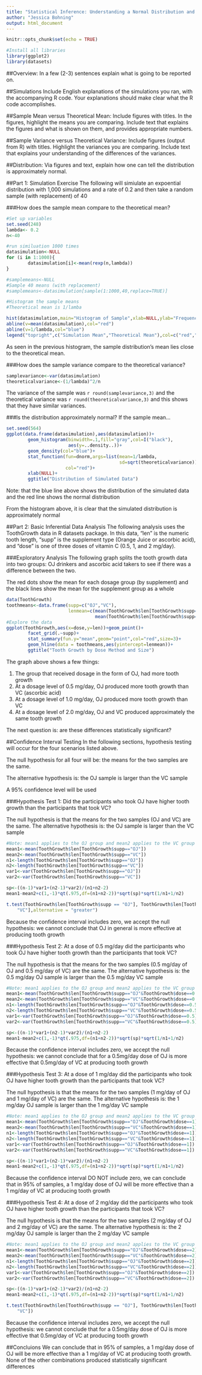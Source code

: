 ---
title: "Statistical Inference: Understanding a Normal Distribution and Examining a Tooth Growth Experiment for Statistically Signifcant Findings"
author: "Jessica Bohning"
output: html_document
---

```{r setup, include=FALSE}
knitr::opts_chunk$set(echo = TRUE)
```
```{r warnings=FALSE}
#Install all libraries
library(ggplot2)
library(datasets)
```

##Overview:
In a few (2-3) sentences explain what is going to be reported on.

##Simulations
Include English explanations of the simulations you ran, with the accompanying R code. Your explanations should make clear what the R code accomplishes.

##Sample Mean versus Theoretical Mean:
Include figures with titles. In the figures, highlight the means you are comparing. Include text that explains the figures and what is shown on them, and provides appropriate numbers.

##Sample Variance versus Theoretical Variance:
Include figures (output from R) with titles. Highlight the variances you are comparing. Include text that explains your understanding of the differences of the variances.

##Distribution:
Via figures and text, explain how one can tell the distribution is approximately normal.

##Part 1: Simulation Exercise
The following will simiulate an expoential distribution with 1,000 simulations
and a rate of 0.2 and then take a random sample (with replacement) of 40

###How does the sample mean compare to the theoretical mean?
```{r cache=TRUE}
#Set up variables
set.seed(248)
lambda<- 0.2
n<-40

#run similuation 1000 times
datasimulation<-NULL
for (i in 1:1000){
        datasimulation[i]<-mean(rexp(n,lambda))
}

#samplemeans<-NULL
#Sample 40 means (with replacement)
#samplemeans<-datasimulation[sample(1:1000,40,replace=TRUE)]

#Histogram the sample means
#Theoretical mean is 1/lamba

hist(datasimulation,main="Histogram of Sample",xlab=NULL,ylab="Frequency")
abline(v=mean(datasimulation),col="red")
abline(v=1/lambda,col="blue")
legend("topright",c("Simulation Mean","Theoretical Mean"),col=c("red","blue"),lwd=1)
```

As seen in the previous histogram, the sample distribution's mean lies close to
the theoretical mean. 


###How does the sample variance compare to the theoretical variance?
```{r cache=TRUE}
samplevariance<-var(datasimulation)
theoreticalvariance<-(1/lambda)^2/n
```

The variance of the sample was `r round(samplevariance,3)` and the theoretical
variance was `r round(theoreticalvariance,3)` and this shows that they have
similar variances. 

###Is the distribution approximately normal?
If the sample mean...
```{r cache=TRUE}
set.seed(564)
ggplot(data.frame(datasimulation),aes(datasimulation))+
        geom_histogram(binwidth=.1,fill="gray",col=I("black"),
                       aes(y=..density..))+
        geom_density(col="blue")+
        stat_function(fun=dnorm,args=list(mean=1/lambda,
                                          sd=sqrt(theoreticalvariance)),
                      col="red")+
        xlab(NULL)+
        ggtitle("Distribution of Simulated Data")
```

Note: that the blue line above shows the distribution of the simulated data and
the red line shows the normal distribution

From the histogram  above, it is clear that the simulated distribution is
approximately normal


##Part 2: Basic Inferential Data Analysis
The following analysis uses the ToothGrowth data in R datasets package. In this
data, "len" is the numeric tooth length, "supp" is the supplement type (Orange
Juice or ascorbic acid), and "dose" is one of three doses of vitamin C (0.5, 1,
and 2 mg/day).

###Exploratory Analysis
The following graph splits the tooth growth data into two groups: OJ drinkers 
and ascorbic acid takers to see if there was a difference between the two.

The red dots show the mean for each dosage group (by supplement) and the black
lines show the mean for the supplement group as a whole

```{r cache=TRUE}
data(ToothGrowth)
toothmeans<-data.frame(supp=c("OJ","VC"),
                       lenmean=c(mean(ToothGrowth$len[ToothGrowth$supp=="OJ"]),
                                 mean(ToothGrowth$len[ToothGrowth$supp=="VC"])))
#Explore the data
ggplot(ToothGrowth,aes(x=dose,y=len))+geom_point()+
        facet_grid(.~supp)+
        stat_summary(fun.y="mean",geom="point",col="red",size=3)+
        geom_hline(data = toothmeans,aes(yintercept=lenmean))+
        ggtitle("Tooth Growth by Dose Method and Size")

```

The graph above shows a few things:

1. The group that received dosage in the form of OJ, had more tooth growth
2. At a dosage level of 0.5 mg/day, OJ produced more tooth growth than VC (ascorbic acid)
3. At a dosage level of 1.0 mg/day, OJ produced more tooth growth than VC
4. At a dosage level of 2.0 mg/day, OJ and VC produced approximately the same tooth growth

The next question is: are these differences statistically significant?

##Confidence Interval Testing
In the following sections, hypothesis testing will occur for the four scenarios
listed above. 

The null hypothesis for all four will be: the means for the two
samples are the same.

The alternative hypothesis is: the OJ sample is larger than the VC sample

A 95% confidence level will be used

###Hypothesis Test 1: Did the participants who took OJ have higher tooth growth than the participants that took VC?

The null hypothesis is that the means for the two samples (OJ and VC) are the same.
The alternative hypothesis is: the OJ sample is larger than the VC sample

```{r}
#Note: mean1 applies to the OJ group and mean2 applies to the VC group
mean1<-mean(ToothGrowth$len[ToothGrowth$supp=="OJ"])
mean2<-mean(ToothGrowth$len[ToothGrowth$supp=="VC"])
n1<-length(ToothGrowth$len[ToothGrowth$supp=="OJ"])
n2<-length(ToothGrowth$len[ToothGrowth$supp=="VC"])
var1<-var(ToothGrowth$len[ToothGrowth$supp=="OJ"])
var2<-var(ToothGrowth$len[ToothGrowth$supp=="VC"])

sp<-((n-1)*var1+(n2-1)*var2)/(n1+n2-2)
mean1-mean2+c(1,-1)*qt(.975,df=(n1+n2-2))*sqrt(sp)*sqrt(1/n1+1/n2)            

t.test(ToothGrowth$len[ToothGrowth$supp == "OJ"], ToothGrowth$len[ToothGrowth$supp == 
    "VC"],alternative = "greater")

```

Because the confidence interval includes zero, we accept the null hypothesis:
we cannot conclude that OJ in general is more effective at producing tooth growth

###Hypothesis Test 2: At a dose of 0.5 mg/day did the participants who took OJ have higher tooth growth than the participants that took VC?

The null hypothesis is that the means for the two samples (0.5 mg/day of OJ and 0.5 mg/day of VC) are the same.
The alternative hypothesis is: the 0.5 mg/day OJ sample is larger than the 0.5 mg/day VC sample

```{r}
#Note: mean1 applies to the OJ group and mean2 applies to the VC group
mean1<-mean(ToothGrowth$len[ToothGrowth$supp=="OJ"&ToothGrowth$dose==0.5])
mean2<-mean(ToothGrowth$len[ToothGrowth$supp=="VC"&ToothGrowth$dose==0.5])
n1<-length(ToothGrowth$len[ToothGrowth$supp=="OJ"&ToothGrowth$dose==0.5])
n2<-length(ToothGrowth$len[ToothGrowth$supp=="VC"&ToothGrowth$dose==0.5])
var1<-var(ToothGrowth$len[ToothGrowth$supp=="OJ"&ToothGrowth$dose==0.5])
var2<-var(ToothGrowth$len[ToothGrowth$supp=="VC"&ToothGrowth$dose==0.5])

sp<-((n-1)*var1+(n2-1)*var2)/(n1+n2-2)
mean1-mean2+c(1,-1)*qt(.975,df=(n1+n2-2))*sqrt(sp)*sqrt(1/n1+1/n2)            

```

Because the confidence interval includes zero, we accept the null hypothesis:
we cannot conclude that for a 0.5mg/day dose of OJ is more effective that 0.5mg/day of VC at producing tooth growth

###Hypothesis Test 3: At a dose of 1 mg/day did the participants who took OJ have higher tooth growth than the participants that took VC?

The null hypothesis is that the means for the two samples (1 mg/day of OJ and 1 mg/day of VC) are the same.
The alternative hypothesis is: the 1 mg/day OJ sample is larger than the 1 mg/day VC sample

```{r}
#Note: mean1 applies to the OJ group and mean2 applies to the VC group
mean1<-mean(ToothGrowth$len[ToothGrowth$supp=="OJ"&ToothGrowth$dose==1])
mean2<-mean(ToothGrowth$len[ToothGrowth$supp=="VC"&ToothGrowth$dose==1])
n1<-length(ToothGrowth$len[ToothGrowth$supp=="OJ"&ToothGrowth$dose==1])
n2<-length(ToothGrowth$len[ToothGrowth$supp=="VC"&ToothGrowth$dose==1])
var1<-var(ToothGrowth$len[ToothGrowth$supp=="OJ"&ToothGrowth$dose==1])
var2<-var(ToothGrowth$len[ToothGrowth$supp=="VC"&ToothGrowth$dose==1])

sp<-((n-1)*var1+(n2-1)*var2)/(n1+n2-2)
mean1-mean2+c(1,-1)*qt(.975,df=(n1+n2-2))*sqrt(sp)*sqrt(1/n1+1/n2)            

```

Because the confidence interval DO NOT include zero, we can conclude that in 95% of samples,
a 1 mg/day dose of OJ will be more effective than a 1 mg/day of VC at producing tooth growth

###Hypothesis Test 4: At a dose of 2 mg/day did the participants who took OJ have higher tooth growth than the participants that took VC?

The null hypothesis is that the means for the two samples (2 mg/day of OJ and 2 mg/day of VC) are the same.
The alternative hypothesis is: the 2 mg/day OJ sample is larger than the 2 mg/day VC sample

```{r}
#Note: mean1 applies to the OJ group and mean2 applies to the VC group
mean1<-mean(ToothGrowth$len[ToothGrowth$supp=="OJ"&ToothGrowth$dose==2])
mean2<-mean(ToothGrowth$len[ToothGrowth$supp=="VC"&ToothGrowth$dose==2])
n1<-length(ToothGrowth$len[ToothGrowth$supp=="OJ"&ToothGrowth$dose==2])
n2<-length(ToothGrowth$len[ToothGrowth$supp=="VC"&ToothGrowth$dose==2])
var1<-var(ToothGrowth$len[ToothGrowth$supp=="OJ"&ToothGrowth$dose==2])
var2<-var(ToothGrowth$len[ToothGrowth$supp=="VC"&ToothGrowth$dose==2])

sp<-((n-1)*var1+(n2-1)*var2)/(n1+n2-2)
mean1-mean2+c(1,-1)*qt(.975,df=(n1+n2-2))*sqrt(sp)*sqrt(1/n1+1/n2)            

t.test(ToothGrowth$len[ToothGrowth$supp == "OJ"], ToothGrowth$len[ToothGrowth$supp == 
    "VC"])

```

Because the confidence interval includes zero, we accept the null hypothesis:
we cannot conclude that for a 0.5mg/day dose of OJ is more effective that 0.5mg/day of VC at producing tooth growth

##Concluions
We can conclude that in 95% of samples, a 1 mg/day dose of OJ will be more effective than a 1 mg/day of VC at producing tooth growth. None of the other combinations produced statistically significant differences
